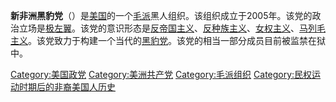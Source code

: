 {{not|黑豹党}}
'''新非洲黑豹党'''（{{lang-en|New Afrikan Black Panther Party}}）是[[美国|美国]]的一个[[毛派|毛派]]黑人组织。该组织成立于2005年。该党的政治立场是[[极左翼|极左翼]]。该党的意识形态是[[反帝国主义|反帝国主义]]、[[反种族主义|反种族主义]]、[[女权主义|女权主义]]、[[马列毛主义|马列毛主义]]。该党致力于构建一个当代的[[黑豹党|黑豹党]]。该党的相当一部分成员目前被监禁在狱中。

{{美国政党}}
{{美國現存共產黨}}

[[Category:美国政党|Category:美国政党]]
[[Category:美洲共产党|Category:美洲共产党]]
[[Category:毛派组织|Category:毛派组织]]
[[Category:民权运动时期后的非裔美国人历史|Category:民权运动时期后的非裔美国人历史]]